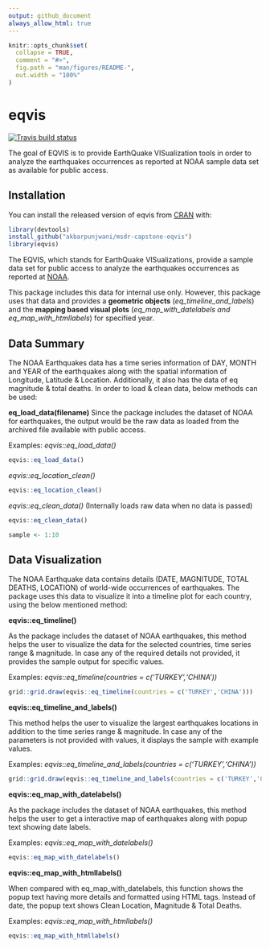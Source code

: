 ```yaml
---
output: github_document
always_allow_html: true
---
```


<!-- README.md is generated from README.Rmd. Please edit that file -->

```r
knitr::opts_chunk$set(
  collapse = TRUE,
  comment = "#>",
  fig.path = "man/figures/README-",
  out.width = "100%"
)
```

# eqvis

<!-- badges: start -->
[![Travis build status](https://travis-ci.org/akbarpunjwani/msdr-capstone-eqvis.svg?branch=main)](https://travis-ci.org/akbarpunjwani/msdr-capstone-eqvis)
<!-- badges: end -->

The goal of EQVIS is to provide EarthQuake VISualization tools in order to analyze the earthquakes occurrences as reported at NOAA sample data set as available for public access.

## Installation

You can install the released version of eqvis from [CRAN](https://CRAN.R-project.org) with:

``` r
library(devtools)
install_github("akbarpunjwani/msdr-capstone-eqvis")
library(eqvis)
```

The EQVIS, which stands for EarthQuake VISualizations, provide a sample data set for public access to analyze the earthquakes occurrences as reported at [NOAA](https://www.ngdc.noaa.gov/nndc/struts/form?t=101650&s=1&d=1). 

This package includes this data for internal use only. However, this package uses that data and provides a **geometric objects** (*eq_timeline_and_labels*) and the **mapping based visual plots** (*eq_map_with_datelabels and eq_map_with_htmllabels*) for specified year.

## Data Summary ##
The NOAA Earthquakes data has a time series information of DAY, MONTH and YEAR of the earthquakes along with the spatial information of Longitude, Latitude & Location. Additionally, it also has the data of eq magnitude & total deaths. In order to load & clean data, below methods can be used:

**eq_load_data(filename)**
Since the package includes the dataset of NOAA for earthquakes, the output would be the raw data as loaded from the archived file available with public access.

Examples:
*eqvis::eq_load_data()*
```r
eqvis::eq_load_data()
```

*eqvis::eq_location_clean()*
```r
eqvis::eq_location_clean()
```

*eqvis::eq_clean_data()* (Internally loads raw data when no data is passed)
```r
eqvis::eq_clean_data()
```


```r
sample <- 1:10
```

## Data Visualization ##
The NOAA Earthquake data contains details (DATE, MAGNITUDE, TOTAL DEATHS, LOCATION) of world-wide occurrences of earthquakes. The package uses this data to visualize it into a timeline plot for each country, using the below mentioned method:

**eqvis::eq_timeline()**

As the package includes the dataset of NOAA earthquakes, this method helps the user to visualize the data for the selected countries, time series range & magnitude.
In case any of the required details not provided, it provides the sample output for specific values.

Examples:
*eqvis::eq_timeline(countries = c('TURKEY','CHINA'))*

```r
grid::grid.draw(eqvis::eq_timeline(countries = c('TURKEY','CHINA')))
```

**eqvis::eq_timeline_and_labels()**

This method helps the user to visualize the largest earthquakes locations in addition to the time series range & magnitude.
In case any of the parameters is not provided with values, it displays the sample with example values.

Examples:
*eqvis::eq_timeline_and_labels(countries = c('TURKEY','CHINA'))*

```r
grid::grid.draw(eqvis::eq_timeline_and_labels(countries = c('TURKEY','CHINA')))
```

**eqvis::eq_map_with_datelabels()**

As the package includes the dataset of NOAA earthquakes, this method helps the user to get a interactive map of earthquakes along with popup text showing date labels.

Examples:
*eqvis::eq_map_with_datelabels()*

```r
eqvis::eq_map_with_datelabels()
```

**eqvis::eq_map_with_htmllabels()**

When compared with eq_map_with_datelabels, this function shows the popup text having more details and formatted using HTML tags. Instead of date, the popup text shows Clean Location, Magnitude & Total Deaths.

Examples:
*eqvis::eq_map_with_htmllabels()*

```r
eqvis::eq_map_with_htmllabels()
```
